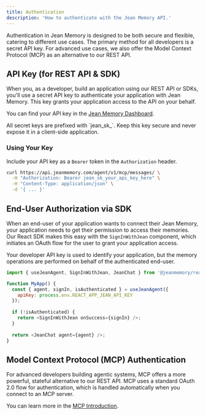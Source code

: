 ```yaml
---
title: Authentication
description: 'How to authenticate with the Jean Memory API.'
---
```


Authentication in Jean Memory is designed to be both secure and flexible, catering to different use cases. The primary method for all developers is a secret API key. For advanced use cases, we also offer the Model Context Protocol (MCP) as an alternative to our REST API.

## API Key (for REST API & SDK)

When you, as a developer, build an application using our REST API or SDKs, you'll use a secret API key to authenticate your application with Jean Memory. This key grants your application access to the API on your behalf.

You can find your API key in the [Jean Memory Dashboard](https://jeanmemory.com/dashboard).

<Info>
All secret keys are prefixed with `jean_sk_`. Keep this key secure and never expose it in a client-side application.
</Info>

### Using Your Key

Include your API key as a `Bearer` token in the `Authorization` header.

```bash
curl https://api.jeanmemory.com/agent/v1/mcp/messages/ \
  -H "Authorization: Bearer jean_sk_your_api_key_here" \
  -H "Content-Type: application/json" \
  -d '{ ... }'
```

## End-User Authorization via SDK

When an end-user of your application wants to connect their Jean Memory, your application needs to get their permission to access their memories. Our React SDK makes this easy with the `SignInWithJean` component, which initiates an OAuth flow for the user to grant your application access.

Your developer API key is used to identify your application, but the memory operations are performed on behalf of the authenticated end-user.

```javascript
import { useJeanAgent, SignInWithJean, JeanChat } from '@jeanmemory/react';

function MyApp() {
  const { agent, signIn, isAuthenticated } = useJeanAgent({ 
    apiKey: process.env.REACT_APP_JEAN_API_KEY 
  });
  
  if (!isAuthenticated) {
    return <SignInWithJean onSuccess={signIn} />;
  }
  
  return <JeanChat agent={agent} />;
}
```

## Model Context Protocol (MCP) Authentication

For advanced developers building agentic systems, MCP offers a more powerful, stateful alternative to our REST API. MCP uses a standard OAuth 2.0 flow for authentication, which is handled automatically when you connect to an MCP server.

You can learn more in the [MCP Introduction](/mcp/introduction).
